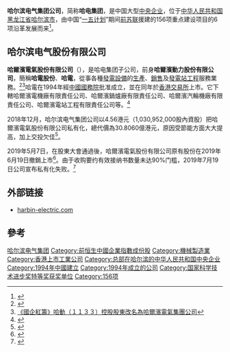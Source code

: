 {{Infobox Company 
| company_name = 哈尔滨电气集团有限公司
| company_name_en = Harbin Electronic Corporation
| company_logo = Harbin Electric logo 2.png
| type = [[中国中央企业|中国中央企业]]<br>[[国有独资企业|国有独资企业]]
| company_slogan =  
| abbreviated_name =
| local_code_name=CN
| local_code = 91230100127057741M 
| key_people =  董事长：[[曹志安|曹志安]]<br>总经理：[[吴伟章|吴伟章]]
| fate =  
| predecessor = 
| successor = 
| foundation = {{Start date|1994}}
| industry = [[發電站|發電站]][[設備|設備]]
| location = {{CHN}}[[黑龙江省|黑龙江省]][[哈尔滨市|哈尔滨市]]
| owner = {{PRC}}（国家）<br>{{Small|[[国务院国有资产监督管理委员会|国务院国资委]]代表[[中华人民共和国国务院|国务院]]履行出资人职责}}
| website = {{URL|http://www.hpec.com/}}
}}
'''哈尔滨电气集团公司'''，简称'''哈电集团'''，是中国大型[[中央企业|中央企业]]，位于[[中华人民共和国|中华人民共和国]][[黑龙江省|黑龙江省]][[哈尔滨市|哈尔滨市]]，由中国“[[第一个五年计划_(中国)|一五计划]]”期间[[苏联|前苏联]]援建的156项重点建设项目的6项沿革发展而来<ref>{{Cite web|url=http://www.harbin-electric.com/company2.asp|title=集团简介|accessdate=|author=|date=|publisher=|archive-date=2020-06-28|archive-url=https://web.archive.org/web/20200628171329/http://www.harbin-electric.com/company2.asp|dead-url=no}}</ref>。

== 哈尔滨电气股份有限公司 ==
'''哈爾濱電氣股份有限公司'''（{{hkex|1133}}），是哈电集团子公司，前身'''哈爾濱動力股份有限公司'''，簡稱'''哈電股份'''、'''哈電'''，從事各種[[發電|發電]][[設備|設備]]的[[生產|生產]]、[[銷售|銷售]]及[[發電站|發電站]][[工程|工程]]服務業務。<ref>{{Cite web |url=http://www.aastocks.com/chi/fundamental/profile.asp?symbol=01133 |title=哈爾濱動力股份 |accessdate=2008-07-11 |archive-date=2008-05-17 |archive-url=https://web.archive.org/web/20080517121829/http://www.aastocks.com/chi/fundamental/profile.asp?symbol=01133 |dead-url=yes }}</ref><ref>[http://hk.news.yahoo.com/article/090305/9/b00c.html 《國企紅籌》哈動（１１３３）控股股東改名為哈爾濱電氣集團公司]{{dead link|date=2017年12月 |bot=InternetArchiveBot |fix-attempted=yes }}</ref>哈電在1994年經[[中华人民共和国国务院|中國國務院]]批准成立，並在同年於[[香港交易所|香港交易所]]上市。它下轄哈爾濱電機廠有限責任公司、哈爾濱鍋爐廠有限責任公司、哈爾濱汽輪機廠有限責任公司、哈爾濱電站工程有限責任公司等。<ref>{{Cite web |url=http://qiye.qetdz.com/showcomp.asp?id=215 |title=哈尔滨电站设备集团公司 |accessdate=2008-07-11 |archive-date=2007-06-30 |archive-url=https://web.archive.org/web/20070630135842/http://qiye.qetdz.com/showcomp.asp?id=215 |dead-url=yes }}</ref>

2018年12月，哈尔滨电气集团公司以4.56港元（1,030,952,000股內資股）把哈爾濱電氣股份有限公司私有化，總代價為30.8060億港元，原因受節能方面大大提高，加上交投欠佳<ref>{{Cite web |url=http://www3.hkexnews.hk/listedco/listconews/SEHK/2018/1227/LTN20181227014_C.pdf |title=私有化公告1 |accessdate=2019-05-07 |archive-date=2019-05-07 |archive-url=https://web.archive.org/web/20190507225644/http://www3.hkexnews.hk/listedco/listconews/SEHK/2018/1227/LTN20181227014_C.pdf |dead-url=no }}</ref>。

2019年5月7日，在股東大會通過後，哈爾濱電氣股份有限公司原有股份在2019年6月19日撤銷上市<ref>{{Cite web |url=http://www3.hkexnews.hk/listedco/listconews/SEHK/2019/0507/LTN20190507269_C.pdf |title=私有化公告2 |accessdate=2019-05-07 |archive-date=2019-05-07 |archive-url=https://web.archive.org/web/20190507225649/http://www3.hkexnews.hk/listedco/listconews/SEHK/2019/0507/LTN20190507269_C.pdf |dead-url=no }}</ref>。由于收购要约有效接纳书数量未达90%门槛，2019年7月19日公司宣布私有化失败。<ref>{{Cite news |url=https://finance.sina.com.cn/stock/relnews/hk/2019-07-19/doc-ihytcerm4875121.shtml |title=哈尔滨电气:H股收购要约并未成为无条件 7月19日失效 |date=2019-07-19 |work=智通财经 |via=新浪 |accessdate=2021-01-31 |archive-date=2019-07-19 |archive-url=https://web.archive.org/web/20190719160512/https://finance.sina.com.cn/stock/relnews/hk/2019-07-19/doc-ihytcerm4875121.shtml |dead-url=no }}</ref>

== 外部链接 ==
*[http://www.harbin-electric.com/ harbin-electric.com]{{Wayback|url=http://www.harbin-electric.com/ |date=20210101043727 }}

== 參考 ==
{{reflist}}

{{国有重要骨干企业}}
{{156项重点工程}}

[[Category:哈尔滨电气集团|]]
[[Category:前恒生中國企業指數成份股|Category:前恒生中國企業指數成份股]]
[[Category:機械製造業|Category:機械製造業]]
[[Category:香港上市工業公司|Category:香港上市工業公司]]
[[Category:总部在哈尔滨的中华人民共和国中央企业|Category:总部在哈尔滨的中华人民共和国中央企业]]
[[Category:1994年中國建立|Category:1994年中國建立]]
[[Category:1994年成立的公司|Category:1994年成立的公司]]
[[Category:国家科学技术进步奖特等奖获奖单位|Category:国家科学技术进步奖特等奖获奖单位]]
[[Category:156项|Category:156项]]